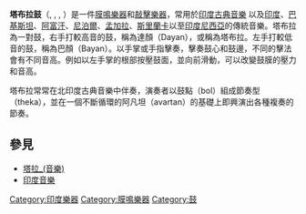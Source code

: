 {{unreferenced|time=2015-06-06T12:52:31+00:00}}
{{Infobox Instrument
|name=tabla
|image=Prop._Tabla.jpg
|background=percussion
|classification= [[印度|印度]][[敲擊樂器|敲擊樂器]]，鼓面蒙羊皮並加上syahi（中間黑色的圓片）保護
|range= 拉緊繩索，或以鎚子敲打繩上的小木柱來調音 </div>
|related= [[米里丹甘鼓|米里丹甘鼓]], [[Pakhavaj|Pakhavaj]], [[Khol|Khol]] }}
'''塔布拉鼓'''（{{lang-pa|ਤਬਲਾ}}, {{lang-hi|तबला}}, {{lang-bn|তবলা}}, {{lang-ta|தபலா,}}）是一件[[膜鳴樂器|膜鳴樂器]]和[[敲擊樂器|敲擊樂器]]，常用於[[印度音樂|印度古典音樂]] 以及[[印度|印度]]、[[巴基斯坦|巴基斯坦]]、[[阿富汗|阿富汗]]、[[尼泊爾|尼泊爾]]、[[孟加拉|孟加拉]]、[[斯里蘭卡|斯里蘭卡]]以至[[印度尼西亞|印度尼西亞]]的傳統音樂。塔布拉為一對鼓，右手打較高音的鼓，稱為達顏（Dayan），或稱為塔布拉。左手打較低音的鼓，稱為巴顏（Bayan）。以手掌或手指擊奏，擊奏鼓心和鼓邊，不同的擊法會有不同音高。例如以左手掌的根部按壓鼓面，並向前滑動，可以改變鼓膜的壓力和音高。

塔布拉常常在北印度古典音樂中伴奏，演奏者以鼓點（bol）組成節奏型（theka），並在一個不斷循環的阿凡坦（avartan）的基礎上即興演出各種複奏的節奏。

==參見==
* [[塔拉_(音樂)|塔拉_(音樂)]]
* [[印度音樂|印度音樂]]

[[Category:印度樂器|Category:印度樂器]]
[[Category:膜鳴樂器|Category:膜鳴樂器]]
[[Category:鼓|Category:鼓]]